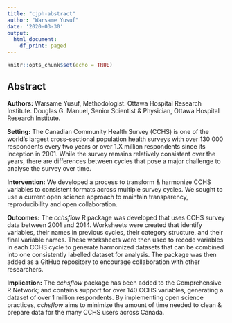 ```yaml
---
title: "cjph-abstract"
author: "Warsame Yusuf"
date: '2020-03-30'
output:
  html_document:
    df_print: paged
---
```


```r
knitr::opts_chunk$set(echo = TRUE)
```

## Abstract

**Authors:** Warsame Yusuf, Methodologist. Ottawa Hospital Research Institute. Douglas G. Manuel, Senior Scientist & Physician, Ottawa Hospital Research Institute.

**Setting:**  The Canadian Community Health Survey (CCHS) is one of the world's largest cross-sectional population health surveys with over 130 000 respondents every two years or over 1.X million respondents since its inception in 2001. While the survey remains relatively consistent over the years, there are differences between cycles that pose a major challenge to analyse the survey over time. 

**Intervention:** We developed a process to transform & harmonize CCHS variables to consistent formats across multiple survey cycles. We sought to use a current open science approach to maintain transparency, reproducibility and open collaboration. 

**Outcomes:** The _cchsflow_ R package was developed that uses CCHS survey data between 2001 and 2014. Worksheets were created that identify variables, their names in previous cycles, their category structure, and their final variable names. These worksheets were then used to recode variables in each CCHS cycle to generate  harmonized datasets that can be combined into one consistently labelled dataset for analysis. The package was then added as a GitHub repository to encourage collaboration with other researchers.

**Implication:** The _cchsflow_ package has been added to the Comprehensive R Network; and contains support for over 140 CCHS variables, generating a dataset of over 1 million respondents. By implementing open science practices, _cchsflow_ aims to minimize the amount of time needed to clean & prepare data for the many CCHS users across Canada.